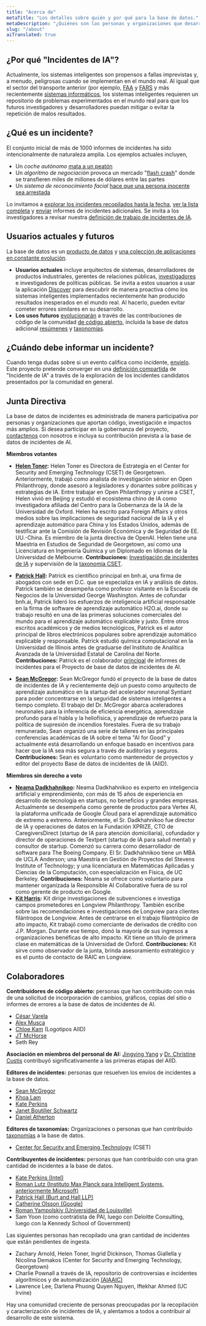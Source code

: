 ```yaml
---
title: "Acerca de"
metaTitle: "Los detalles sobre quién y por qué para la base de datos."
metaDescription: "¿Quiénes son las personas y organizaciones que desarrollan el AIID y por qué lo estamos desarrollando?"
slug: "/about"
aiTranslated: true
---
```



## ¿Por qué "Incidentes de IA"?

Actualmente, los sistemas inteligentes son propensos a fallas imprevistas y, a menudo, peligrosas cuando se implementan en el mundo real. Al igual que el sector del transporte anterior (por ejemplo, [FAA](https://www.faa.gov/data_research/accident_incident/) y [FARS](https://www.nhtsa.gov/research-data/fatality-analysis-reporting-system-fars) y más recientemente [sistemas informáticos](https://cve.mitre.org/cve/), los sistemas inteligentes requieren un repositorio de problemas experimentados en el mundo real para que los futuros investigadores y desarrolladores puedan mitigar o evitar la repetición de malos resultados.

## ¿Qué es un incidente?

El conjunto inicial de más de 1000 informes de incidentes ha sido intencionalmente de naturaleza amplia. Los ejemplos actuales incluyen,

* Un *coche autónomo* [mata a un peatón](/cite/4)
* Un *algoritmo de negociación* provoca un mercado "[flash crash](/cite/28)" donde se transfieren miles de millones de dólares entre las partes
* Un *sistema de reconocimiento facial* [hace que una persona inocente sea arrestada](/cite/74)

Lo invitamos a [explorar los incidentes recopilados hasta la fecha](/apps/discover), [ver la lista completa](/summaries/incidents) y [enviar](/apps/submit) informes de incidentes adicionales. Se invita a los investigadores a revisar nuestra [definición de trabajo de incidentes de IA](/research/1-criteria).

## Usuarios actuales y futuros

La base de datos es un [producto de datos](/develop) y [una colección de aplicaciones](/apps) [en constante evolución](/research/2-roadmap).

* **Usuarios actuales** incluye arquitectos de sistemas, desarrolladores de productos industriales, gerentes de relaciones públicas, [investigadores](/research) e investigadores de políticas públicas. Se invita a estos usuarios a usar la aplicación [Discover](/apps/discover) para descubrir de manera proactiva cómo los sistemas inteligentes implementados recientemente han producido resultados inesperados en el mundo real. Al hacerlo, pueden evitar cometer errores similares en su desarrollo.
* **Los usos futuros** [evolucionarán](/research/2-roadmap) a través de las contribuciones de código de la comunidad [de código abierto](https://github.com/PartnershipOnAI/aiid), incluida la base de datos adicional [resúmenes](/apps/summaries) y [taxonomías](/research/2-roadmap).

## ¿Cuándo debe informar un incidente?

Cuando tenga dudas sobre si un evento califica como incidente, [envíelo](/apps/submit). Este proyecto pretende converger en una [definición compartida](/research/1-criteria) de "Incidente de IA" a través de la exploración de los incidentes candidatos presentados por la comunidad en general.

## Junta Directiva

La base de datos de incidentes es administrada de manera participativa por personas y organizaciones que aportan código, investigación e impactos más amplios. Si desea participar en la gobernanza del proyecto, [contactenos](/contact) con nosotros e incluya su contribución prevista a la base de datos de incidentes de AI.

**Miembros votantes**

* **[Helen Toner](https://cset.georgetown.edu/staff/helen-toner/):** Helen Toner es Directora de Estrategia en el Center for Security and Emerging Technology (CSET) de Georgetown. Anteriormente, trabajó como analista de investigación sénior en Open Philanthropy, donde asesoró a legisladores y donantes sobre políticas y estrategias de IA. Entre trabajar en Open Philanthropy y unirse a CSET, Helen vivió en Beijing y estudió el ecosistema chino de IA como investigadora afiliada del Centro para la Gobernanza de la IA de la Universidad de Oxford. Helen ha escrito para Foreign Affairs y otros medios sobre las implicaciones de seguridad nacional de la IA y el aprendizaje automático para China y los Estados Unidos, además de testificar ante la Comisión de Revisión Económica y de Seguridad de EE. UU.-China. Es miembro de la junta directiva de OpenAI. Helen tiene una Maestría en Estudios de Seguridad de Georgetown, así como una Licenciatura en Ingeniería Química y un Diplomado en Idiomas de la Universidad de Melbourne.
**Contribuciones:** [Investigación de incidentes de IA](https://cset.georgetown.edu/publication/ai-accidents-an-emerging-threat/) y supervisión de la [taxonomía CSET](https://incidentdatabase.ai/taxonomía/cset).

* **[Patrick Hall](https://business.gwu.edu/johnston-patrick-hall):** Patrick es científico principal en bnh.ai, una firma de abogados con sede en D.C. que se especializa en IA y análisis de datos. Patrick también se desempeña como profesor visitante en la Escuela de Negocios de la Universidad George Washington. Antes de cofundar bnh.ai, Patrick lideró los esfuerzos de inteligencia artificial responsable en la firma de software de aprendizaje automático H2O.ai, donde su trabajo resultó en una de las primeras soluciones comerciales del mundo para el aprendizaje automático explicable y justo. Entre otros escritos académicos y de medios tecnológicos, Patrick es el autor principal de libros electrónicos populares sobre aprendizaje automático explicable y responsable. Patrick estudió química computacional en la Universidad de Illinois antes de graduarse del Instituto de Analítica Avanzada de la Universidad Estatal de Carolina del Norte.
**Contribuciones:** Patrick es el colaborador [principal](https://incidentdatabase.ai/summaries/leaderboard) de informes de incidentes para el Proyecto de base de datos de incidentes de AI.

* **[Sean McGregor](https://seanbmcgregor.com/):** Sean McGregor fundó el proyecto de la base de datos de incidentes de IA y recientemente dejó un puesto como arquitecto de aprendizaje automático en la startup del acelerador neuronal Syntiant para poder concentrarse en la seguridad de sistemas inteligentes a tiempo completo. El trabajo del Dr. McGregor abarca aceleradores neuronales para la inferencia de eficiencia energética, aprendizaje profundo para el habla y la heliofísica, y aprendizaje de refuerzo para la política de supresión de incendios forestales. Fuera de su trabajo remunerado, Sean organizó una serie de talleres en las principales conferencias académicas de IA sobre el tema "AI for Good" y actualmente está desarrollando un enfoque basado en incentivos para hacer que la IA sea más segura a través de auditorías y seguros. **Contribuciones:** Sean es voluntario como mantenedor de proyectos y editor del proyecto Base de datos de incidentes de IA (AIID).

**Miembros sin derecho a voto**

* **[Neama Dadkhahnikoo](https://www.linkedin.com/in/neama/):** Neama Dadkhahnikoo es experto en inteligencia artificial y emprendimiento, con más de 15 años de experiencia en desarrollo de tecnología en startups, no beneficios y grandes empresas. Actualmente se desempeña como gerente de productos para Vertex AI, la plataforma unificada de Google Cloud para el aprendizaje automático de extremo a extremo. Anteriormente, el Sr. Dadkhahnikoo fue director de IA y operaciones de datos en la Fundación XPRIZE, CTO de CaregiversDirect (startup de IA para atención domiciliaria), cofundador y director de operaciones de Textpert (startup de IA para salud mental) y consultor de startup. Comenzó su carrera como desarrollador de software para The Boeing Company. El Sr. Dadkhahnikoo tiene un MBA de UCLA Anderson; una Maestría en Gestión de Proyectos del Stevens Institute of Technology; y una licenciatura en Matemáticas Aplicadas y Ciencias de la Computación, con especialización en Física, de UC Berkeley.
**Contribuciones:** Neama se ofrece como voluntario para mantener organizada la Responsible AI Collaborative fuera de su rol como gerente de producto en Google.
* **[Kit Harris](https://www.linkedin.com/in/kitharris/):** Kit dirige investigaciones de subvenciones e investiga campos prometedores en Longview Philanthropy. También escribe sobre las recomendaciones e investigaciones de Longview para clientes filántropos de Longview. Antes de centrarse en el trabajo filantrópico de alto impacto, Kit trabajó como comerciante de derivados de crédito con J.P. Morgan. Durante ese tiempo, donó la mayoría de sus ingresos a organizaciones benéficas de alto impacto. Kit tiene un título de primera clase en matemáticas de la Universidad de Oxford.
**Contribuciones:** Kit sirve como observador de la junta, brinda asesoramiento estratégico y es el punto de contacto de RAIC en Longview.


## Colaboradores

**Contribuidores de código abierto:** personas que han contribuido con más de una solicitud de incorporación de cambios, gráficos, copias del sitio o informes de errores a la base de datos de incidentes de AI.

* [César Varela](https://github.com/cesarvarela)
* [Alex Musca](https://github.com/alexmcode)
* [Chloe Kam](http://kamchy.com) (Logotipos AIID)
* [JT McHorse](https://github.com/jt-mchorse)
* Seth Rey

**Asociación en miembros del personal de AI:**
[Jingying Yang](https://www.linkedin.com/in/jingyingyang/) y [Dr. Christine Custis](https://www.su.edu/symposium/business-symposium-speakers/christine-custis/) contribuyó significativamente a las primeras etapas del AIID.

**Editores de incidentes:** personas que resuelven los envíos de incidentes a la base de datos.

* [Sean McGregor](https://seanbmcgregor.com/)
* [Khoa Lam](https://www.linkedin.com/in/khoalklam/)
* [Kate Perkins](https://www.linkedin.com/in/kateeperkins/)
* [Janet Boutilier Schwartz](https://www.linkedin.com/in/janet-boutilier-schwartz/)
* [Daniel Atherton](https://www.linkedin.com/in/daniel-atherton-167819251/)

**Editores de taxonomías:** Organizaciones o personas que han contribuido [taxonomías](https://incidentdatabase.ai/taxonomies) a la base de datos.

* [Center for Security and Emerging Technology](https://cset.georgetown.edu/) (CSET)

**Contribuyentes de incidentes:** personas que han contribuido con una gran cantidad de incidentes a la base de datos.

* [Kate Perkins (Intel)](/apps/discover?display=detalles&lang=en&page=1&submitters=Kate%20Perkins)
* [Roman Lutz (Instituto Max Planck para Intelligent Systems, anteriormente Microsoft)](/apps/discover?display=details&lang=en&page=1&submitters=Roman%20Lutz)
* [Patrick Hall (Burt and Hall LLP)](/apps/discover?display=details&lang=en&page=1&submitters=Patrick%20Hall%20%28BNH.ai%29)
* [Catherine Olsson (Google)](/apps/discover?display=detalles&lang=en&page=1&submitters=Catherine%20Olsson)
* [Roman Yampolskiy (Universidad de Louisville)](/apps/discover?display=detalles&lang=en&page=1&submitters=Roman%20Yampolskiy)
* Sam Yoon (como contratista de PAI, luego con Deloitte Consulting, luego con la Kennedy School of Government)

Las siguientes personas han recopilado una gran cantidad de incidentes que están pendientes de ingesta.

* Zachary Arnold, Helen Toner, Ingrid Dickinson, Thomas Giallella y Nicolina Demakos (Center for Security and Emerging Technology, Georgetown)
* Charlie Pownall a través de IA, repositorio de controversias e incidentes algorítmicos y de automatización [(AIAAIC)](https://www.aiaaic.org/)
* Lawrence Lee, Darlena Phuong Quyen Nguyen, Iftekhar Ahmed (UC Irvine)

Hay una comunidad creciente de personas preocupadas por la recopilación y caracterización de incidentes de IA, y alentamos a todos a contribuir al desarrollo de este sistema.

<Leaderboards />
<br />

<Sponsors />
